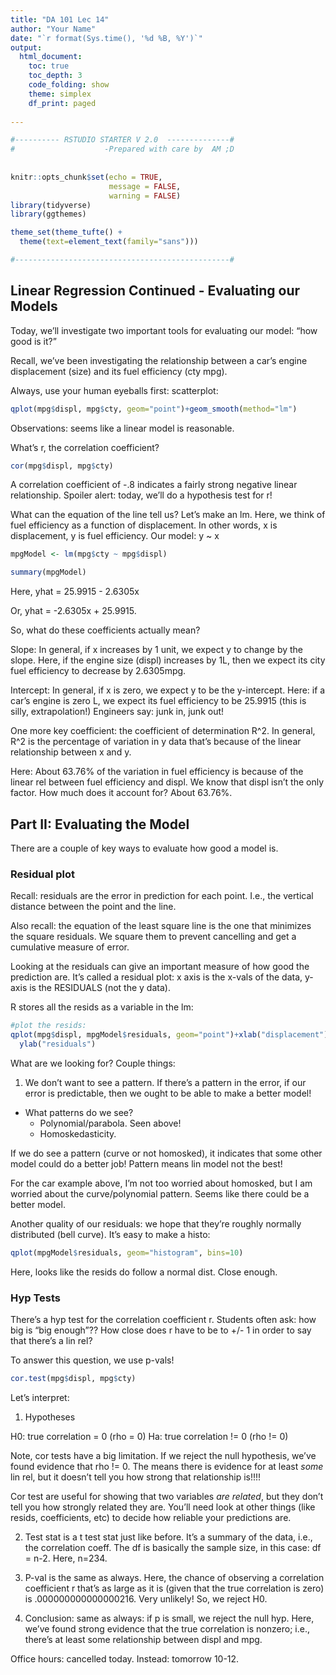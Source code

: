 ```yaml
---
title: "DA 101 Lec 14"
author: "Your Name"
date: "`r format(Sys.time(), '%d %B, %Y')`"
output: 
  html_document:
    toc: true
    toc_depth: 3
    code_folding: show
    theme: simplex
    df_print: paged
  
---
```


```r

#---------- RSTUDIO STARTER V 2.0  --------------#
#                    -Prepared with care by  AM ;D
                
                                                                          
knitr::opts_chunk$set(echo = TRUE, 
                      message = FALSE, 
                      warning = FALSE)      
library(tidyverse)                
library(ggthemes)                    

theme_set(theme_tufte() +                                     
  theme(text=element_text(family="sans")))  

#------------------------------------------------#
```


## Linear Regression Continued - Evaluating our Models

Today, we'll investigate two important tools for evaluating our model:  "how good is it?"

Recall, we've been investigating the relationship between a car's engine displacement (size) and its fuel efficiency (cty mpg).

Always, use your human eyeballs first:  scatterplot:

```r
qplot(mpg$displ, mpg$cty, geom="point")+geom_smooth(method="lm")
```

Observations:  seems like a linear model is reasonable.  

What's r, the correlation coefficient?

```r
cor(mpg$displ, mpg$cty)
```

A correlation coefficient of -.8 indicates a fairly strong negative linear relationship.  Spoiler alert:  today, we'll do a hypothesis test for r!

What can the equation of the line tell us?  Let's make an lm.  Here, we think of fuel efficiency as a function of displacement.  In other words, x is displacement, y is fuel efficiency.  Our model:  y ~ x

```r
mpgModel <- lm(mpg$cty ~ mpg$displ)

summary(mpgModel)

```

Here, yhat = 25.9915 - 2.6305x

Or, yhat = -2.6305x + 25.9915.

So, what do these coefficients actually mean?

Slope:  In general, if x increases by 1 unit, we expect y to change by the slope.  Here, if the engine size (displ) increases by 1L, then we expect its city fuel efficiency to decrease by 2.6305mpg.  

Intercept:  In general, if x is zero, we expect y to be the y-intercept.  Here: if a car's engine is zero L, we expect its fuel efficiency to be 25.9915 (this is silly, extrapolation!)  Engineers say:  junk in, junk out!

One more key coefficient:  the coefficient of determination R^2.  In general, R^2 is the percentage of variation in y data that's because of the linear relationship between x and y.

Here:  About 63.76% of the variation in fuel efficiency is because of the linear rel between fuel efficiency and displ.  We know that displ isn't the only factor.  How much does it account for?  About 63.76%.

## Part II: Evaluating the Model

There are a couple of key ways to evaluate how good a model is.

### Residual plot

Recall: residuals are the error in prediction for each point.  I.e., the vertical distance between the point and the line.

Also recall: the equation of the least square line is the one that minimizes the square residuals.  We square them to prevent cancelling and get a cumulative measure of error.

Looking at the residuals can give an important measure of how good the prediction are.   It's called a residual plot:  x axis is the x-vals of the data, y-axis is the RESIDUALS (not the y data).

R stores all the resids as a variable in the lm:

```r

#plot the resids:
qplot(mpg$displ, mpgModel$residuals, geom="point")+xlab("displacement")+
  ylab("residuals")
```

What are we looking for?  Couple things:

1) We don't want to see a pattern.  If there's a pattern in the error, if our error is predictable, then we ought to be able to make a better model!

- What patterns do we see?
  - Polynomial/parabola.  Seen above!
  - Homoskedasticity.  
  
If we do see a pattern (curve or not homosked), it indicates that some other model could do a better job!  Pattern means lin model not the best!

For the car example above, I'm not too worried about homosked, but I am worried about the curve/polynomial pattern.  Seems like there could be a better model.

Another quality of our residuals:  we hope that they're roughly normally distributed (bell curve).  It's easy to make a histo:

```r
qplot(mpgModel$residuals, geom="histogram", bins=10)
```

Here, looks like the resids do follow a normal dist.  Close enough.

### Hyp Tests

There's a hyp test for the correlation coefficient r.  Students often ask:  how big is "big enough"??  How close does r have to be to +/- 1 in order to say that there's a lin rel?

To answer this question, we use p-vals!

```r
cor.test(mpg$displ, mpg$cty)
```

Let's interpret:

1)  Hypotheses

H0:  true correlation = 0 (rho = 0)
Ha:  true correlation != 0 (rho != 0)

Note, cor tests have a big limitation.  If we reject the null hypothesis, we've found evidence that rho != 0.  The means there is evidence for at least *some* lin rel, but it doesn't tell you how strong that relationship is!!!!

Cor test are useful for showing that two variables *are related*, but they don't tell you how strongly related they are.  You'll need look at other things (like resids, coefficients, etc) to decide how reliable your predictions are.

2) Test stat is a t test stat just like before.  It's a summary of the data, i.e., the correlation coeff.  The df is basically the sample size, in this case:  df = n-2.  Here, n=234.

3) P-val is the same as always.  Here, the chance of observing a correlation coefficient r that's as large as it is (given that the true correlation is zero) is .000000000000000216.  Very unlikely!  So, we reject H0.

4)  Conclusion:  same as always:  if p is small, we reject the null hyp.  Here, we've found strong evidence that the true correlation is nonzero; i.e., there's at least some relationship between displ and mpg.

Office hours:  cancelled today.  Instead:  tomorrow 10-12.

